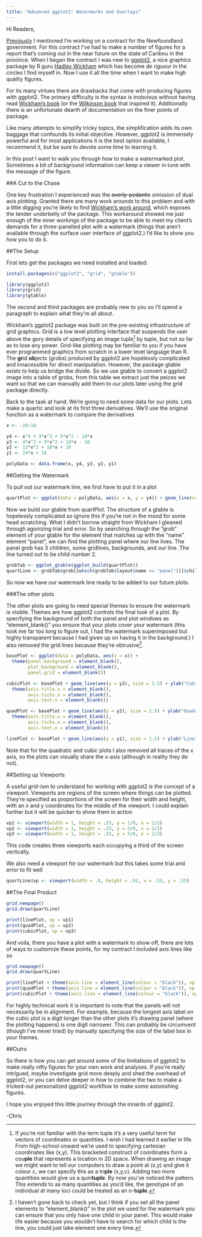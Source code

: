 ```yaml
---
title: "Advanced ggplot2: Watermarks and Overlays"
---
```


Hi Readers,

[Previously](/posts/fS_blogPost.html) I mentioned I'm working on a contract for the Newfoundland government. For this contract I've had to make a number of figures for a report that's coming out in the near future on the state of Caribou in the province. When I began the contract I was new to [ggplot2](http://ggplot2.org/), a nice graphics package by R guru [Hadley Wickham](http://had.co.nz/) which has become *de rigueur* in the circles I find myself in. Now I use it all the time when I want to make high quality figures.

For its many virtues there are drawbacks that come with producing figures with ggplot2. The primary difficulty is the syntax is inobvious without having read [Wickham's book](http://www.amazon.ca/ggplot2-Elegant-Graphics-Data-Analysis/dp/0387981403) (or the [Wilkinson book](http://www.amazon.ca/Grammar-Graphics-Leland-Wilkinson/dp/0387245448/ref=sr_1_1?s=books&ie=UTF8&qid=1406139836&sr=1-1&keywords=leland+grammar) that inspired it). Additionally there is an unfortunate dearth of documentation on the finer points of package.

Like many attempts to simplify tricky topics, the simplification adds its own baggage that confounds its initial objective. However, ggplot2 is immensely powerful and for most applications it is the best option available, I recommend it, but be sure to devote some time to learning it.

In this post I want to walk you through how to make a watermarked plot. Sometimes a bit of background information can keep a viewer in tune with the message of the figure.

##A Cut to the Chase

One key frustration I experienced was the ~~overly-pedantic~~ omission of dual axis plotting. Granted there are many work arounds to this problem and with a little digging you're likely to find [Wickham's work around](http://rpubs.com/kohske/dual_axis_in_ggplot2), which exposes the tender underbelly of the package. This workaround showed me just enough of the inner workings of the package to be able to meet my client's demands for a three-panelled plot with a watermark (things that aren't available through the surface user interface of ggplot2.) I'd like to show you how you to do it.


##The Setup


First lets get the packages we need installed and loaded:


```r
install.packages(c("ggplot2", "grid", "gtable"))
```
```r
library(ggplot2)
library(grid)
library(gtable)
```


The second and third packages are probably new to you so I'll spend a paragraph to explain what they're all about.


Wickham's ggplot2 package was built on the pre-existing infrastructure of grid graphics. Grid is a low level plotting interface that suspends the user above the gory details of specifying an image tuple[^1] by tuple, but not so far as to lose any power. Grid-like plotting may be familiar to you if you have ever programmed graphics from scratch in a lower level language than R. The **gr**id **ob**jects (grobs) produced by ggplot2 are hopelessly complicated and innacessible for direct manipulation. However, the package gtable exists to help us bridge the divide. So we use gtable to convert a ggplot2 image into a table of grobs, from this table we extract just the peices we want so that we can manually add them to our plots later using the grid package directly.


Back to the task at hand. We're going to need some data for our plots. Lets make a quartic and look at its first three derivatives. We'll use the original function as a watermark to compare the derivatives


```r
x <- -10:10

y4 <- x^4 + 3*x^3 + 5*x^2 - 10*x
y3 <- 4*x^3 + 9*x^2 + 10*x - 10
y2 <- 12*x^2 + 18*x + 10
y1 <- 24*x + 18

polyData <- data.frame(x, y4, y3, y2, y1)
```


##Getting the Watermark


To pull out our watermark line, we first have to put it in a plot


```r
quartPlot <- ggplot(data = polyData, aes(x = x, y = y4)) + geom_line(colour = "grey80", alpha = .75, size = 1)
```


Now we build our gtable from quartPlot. The structure of a gtable is hopelessly complicated so ignore this if you're not in the mood for some head scratching. What I didn't borrow straight from Wickham I gleaned through agonizing trial and error. So by searching through the "grob" element of your gtable for the element that matches up with the "name" element "panel", we can find the plotting panel where our line lives. The panel grob has 3 children, some gridlines, backgrounds, and our line. The line turned out to be child number 2.


```r
grobTab <- ggplot_gtable(ggplot_build(quartPlot))
quartLine <- grobTab$grob[[which(grobTab$layout$name == "panel")]]$children[[2]]
```


So now we have our watermark line ready to be added to our future plots.


###The other plots


The other plots are going to need special themes to ensure the watermark is visible. Themes are how ggplot2 controls the final look of a plot. By specifying the background of both the panel and plot windows as "element_blank()" you ensure that your plots cover your watermark (this took me far too long to figure out, I had the watermark superimposed but highly transparent because I had given up on having it in the background.) I also removed the grid lines because they're obtrusive[^2]. 


```r
basePlot <- ggplot(data = polyData, aes(x = x)) +
  theme(panel.background = element_blank(),
        plot.background = element_blank(),
        panel.grid = element_blank())

cubicPlot <- basePlot + geom_line(aes(y = y3), size = 1.5) + ylab("Cubic") + 
  theme(axis.title.x = element_blank(),
        axis.ticks.x = element_blank(),
        axis.text.x = element_blank())

quadPlot <- basePlot + geom_line(aes(y = y2), size = 1.5) + ylab("Quadratic") + 
  theme(axis.title.x = element_blank(),
        axis.ticks.x = element_blank(),
        axis.text.x = element_blank())

linePlot <- basePlot + geom_line(aes(y = y1), size = 1.5) + ylab("Line")
```


Note that for the quadratic and cubic plots I also removed all traces of the x axis, so the plots can visually share the x-axis (although in reality they do not).


##Setting up Viewports


A useful grid-ism to understand for working with ggplot2 is the concept of a viewport. Viewports are regions of the screen where things can be plotted. They're specified as proportions of the screen for their width and height, with an x and y coordinates for the middle of the viewport. I could explain further but it will be quicker to show them in action


```r
vp1 <- viewport(width = 1, height = .33, y = 1/6, x = 1/2)
vp2 <- viewport(width = 1, height = .33, y = 3/6, x = 1/2)
vp3 <- viewport(width = 1, height = .33, y = 5/6, x = 1/2)
```


This code creates three viewports each occupying a third of the screen vertically.


We also need a viewport for our watermark but this takes some trial and error to fit well


```r
quartLine$vp <- viewport(width = .8, height = .91, x = .55, y = .55)
```


##The Final Product


```r
grid.newpage()
grid.draw(quartLine)

print(linePlot, vp = vp1)
print(quadPlot, vp = vp2)
print(cubicPlot, vp = vp3)
```


And voila, there you have a plot with a watermark to show off, there are lots of ways to customize these points, for my contract I included axis lines like so


```r
grid.newpage()
grid.draw(quartLine)

print(linePlot + theme(axis.line = element_line(colour = "black")), vp = vp1)
print(quadPlot + theme(axis.line = element_line(colour = "black")), vp = vp2)
print(cubicPlot + theme(axis.line = element_line(colour = "black")), vp = vp3)
```


For highly technical work it is important to note that the panels will not necessarily be in alignment. For example, because the longest axis label on the cubic plot is a digit longer than the other plots it's drawing panel (where the plotting happens) is one digit narrower. This can probably be circumvent (though I've never tried) by manually specifying the size of the label box in your themes.


##Outro


So there is how you can get around some of the limitations of ggplot2 to make really nifty figures for your own work and analyses. If you're really intrigued, maybe investigate grid more deeply and shed the overhead of ggplot2, or you can delve deeper in how to combine the two to make a tricked-out personalized ggplot2 workflow to make some astonishing figures.


I hope you enjoyed this little journey through the innards of ggplot2.


-Chris

[^1]: If you're not familiar with the term tuple it's a very useful term for vectors of coordinates or quantities. I wish I had learned it earlier in life. From high-school onward we're used to specifying cartesian coordinates like (x,y). This bracketed construct of coordinates form a cou**ple** that represents a location in 2D space. When drawing an image we might want to tell our computers to draw a point at (x,y) and give it colour c, we can specify this as a tri**ple** (x,y,c). Adding two more quantities would give us a quin**tuple**. By now you've noticed the pattern. This extends to as many quantities as you'd like, the genotype of an individual at many loci could be treated as an n-**tuple**. 

[^2]: I haven't gone back to check yet, but I think if you set all the panel elements to "element_blank()" in the plot we used for the watermark you can ensure that you only have one child in your panel. This would make life easier because you wouldn't have to search for which child is the line, you could just take element one every time. 